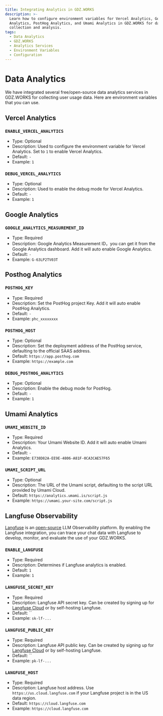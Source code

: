 ```yaml
---
title: Integrating Analytics in GDZ.WORKS
description: >-
  Learn how to configure environment variables for Vercel Analytics, Google
  Analytics, PostHog Analytics, and Umami Analytics in GDZ.WORKS for data
  collection and analysis.
tags:
  - Data Analytics
  - GDZ.WORKS
  - Analytics Services
  - Environment Variables
  - Configuration
---
```


# Data Analytics

We have integrated several free/open-source data analytics services in GDZ.WORKS for collecting user usage data. Here are environment variables that you can use.

## Vercel Analytics

### `ENABLE_VERCEL_ANALYTICS`

- Type: Optional
- Description: Used to configure the environment variable for Vercel Analytics. Set to `1` to enable Vercel Analytics.
- Default: `-`
- Example: `1`

### `DEBUG_VERCEL_ANALYTICS`

- Type: Optional
- Description: Used to enable the debug mode for Vercel Analytics.
- Default: `-`
- Example: `1`

## Google Analytics

### `GOOGLE_ANALYTICS_MEASUREMENT_ID`

- Type: Required
- Description: Google Analytics Measurement ID，you can get it from the Google Analytics dashboard. Add it will auto enable Google Analytics.
- Default: `-`
- Example: `G-63LP2TV03T`

## Posthog Analytics

### `POSTHOG_KEY`

- Type: Required
- Description: Set the PostHog project Key. Add it will auto enable PostHog Analytics.
- Default: `-`
- Example: `phc_xxxxxxxx`

### `POSTHOG_HOST`

- Type: Optional
- Description: Set the deployment address of the PostHog service, defaulting to the official SAAS address.
- Default: `https://app.posthog.com`
- Example: `https://example.com`

### `DEBUG_POSTHOG_ANALYTICS`

- Type: Optional
- Description: Enable the debug mode for PostHog.
- Default: `-`
- Example: `1`

## Umami Analytics

### `UMAMI_WEBSITE_ID`

- Type: Required
- Description: Your Umami Website ID. Add it will auto enable Umami Analytics.
- Default: `-`
- Example: `E738D82A-EE9E-4806-A81F-0CA3CAE57F65`

### `UMAMI_SCRIPT_URL`

- Type: Optional
- Description: The URL of the Umami script, defaulting to the script URL provided by Umami Cloud.
- Default: `https://analytics.umami.is/script.js`
- Example: `https://umami.your-site.com/script.js`

## Langfuse Observability

[Langfuse](https://langfuse.com/) is an [open-source](https://github.com/langfuse/langfuse) LLM Observability platform. By enabling the Langfuse integration, you can trace your chat data with Langfuse to develop, monitor, and evaluate the use of your GDZ.WORKS.

### `ENABLE_LANGFUSE`

- Type: Required
- Description: Determines if Langfuse analytics is enabled.
- Default: `1`
- Example: `1`

### `LANGFUSE_SECRET_KEY`

- Type: Required
- Description: Langfuse API secret key. Can be created by signing up for [Langfuse Cloud](https://cloud.langfuse.com) or by self-hosting Langfuse.
- Default: \`\`
- Example: `sk-lf-...`

### `LANGFUSE_PUBLIC_KEY`

- Type: Required
- Description: Langfuse API public key. Can be created by signing up for [Langfuse Cloud](https://cloud.langfuse.com) or by self-hosting Langfuse.
- Default: \`\`
- Example: `pk-lf-...`

### `LANGFUSE_HOST`

- Type: Required
- Description: Langfuse host address. Use `https://us.cloud.langfuse.com` if your Langfuse project is in the US data region.
- Default: `https://cloud.langfuse.com`
- Example: `https://cloud.langfuse.com`
